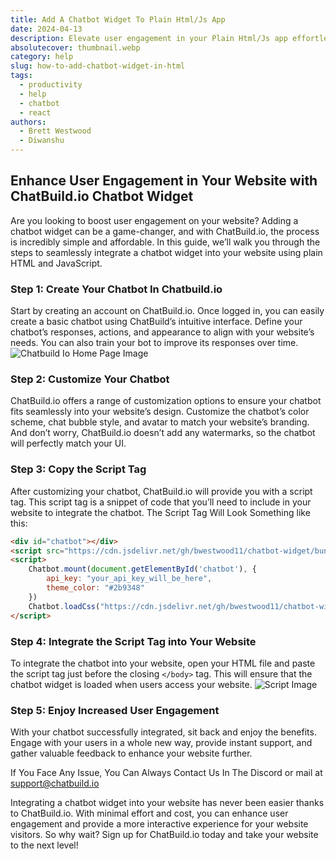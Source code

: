 ```yaml
---
title: Add A Chatbot Widget To Plain Html/Js App
date: 2024-04-13
description: Elevate user engagement in your Plain Html/Js app effortlessly with ChatBuild.io's chatbot widget integration. 
absolutecover: thumbnail.webp
category: help
slug: how-to-add-chatbot-widget-in-html
tags:
  - productivity
  - help
  - chatbot
  - react
authors:
  - Brett Westwood 
  - Diwanshu
---
```



## Enhance User Engagement in Your Website with ChatBuild.io Chatbot Widget

Are you looking to boost user engagement on your website? Adding a chatbot widget can be a game-changer, and with ChatBuild.io, the process is incredibly simple and affordable. In this guide, we’ll walk you through the steps to seamlessly integrate a chatbot widget into your website using plain HTML and JavaScript.

### Step 1: Create Your Chatbot In Chatbuild.io
Start by creating an account on ChatBuild.io. Once logged in, you can easily create a basic chatbot using ChatBuild’s intuitive interface. Define your chatbot’s responses, actions, and appearance to align with your website’s needs. You can also train your bot to improve its responses over time.
<Image alt="Chatbuild Io Home Page Image" width={500} height={400} className="w-full" src="/chatbuild_home.webp"/>
### Step 2: Customize Your Chatbot
ChatBuild.io offers a range of customization options to ensure your chatbot fits seamlessly into your website’s design. Customize the chatbot’s color scheme, chat bubble style, and avatar to match your website’s branding. And don’t worry, ChatBuild.io doesn’t add any watermarks, so the chatbot will perfectly match your UI.

### Step 3: Copy the Script Tag
After customizing your chatbot, ChatBuild.io will provide you with a script tag. This script tag is a snippet of code that you’ll need to include in your website to integrate the chatbot. The Script Tag Will Look Something like this:

```html
<div id="chatbot"></div>
<script src="https://cdn.jsdelivr.net/gh/bwestwood11/chatbot-widget/bundle/index3.js"></script>
<script>
    Chatbot.mount(document.getElementById('chatbot'), {
        api_key: "your_api_key_will_be_here",
        theme_color: "#2b9348"
    })
    Chatbot.loadCss("https://cdn.jsdelivr.net/gh/bwestwood11/chatbot-widget/bundle/index3.css")
</script>
```

### Step 4: Integrate the Script Tag into Your Website
To integrate the chatbot into your website, open your HTML file and paste the script tag just before the closing `</body>` tag. This will ensure that the chatbot widget is loaded when users access your website.
<Image width={500} height={400} className="w-full" alt="Script Image" src="/script.webp"/>

### Step 5: Enjoy Increased User Engagement
With your chatbot successfully integrated, sit back and enjoy the benefits. Engage with your users in a whole new way, provide instant support, and gather valuable feedback to enhance your website further.

If You Face Any Issue, You Can Always Contact Us In The Discord or mail at support@chatbuild.io

Integrating a chatbot widget into your website has never been easier thanks to ChatBuild.io. With minimal effort and cost, you can enhance user engagement and provide a more interactive experience for your website visitors. So why wait? Sign up for ChatBuild.io today and take your website to the next level!